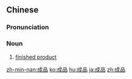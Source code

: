 ==Chinese==
{{zh-forms}}

===Pronunciation===
{{zh-pron
|m=chéngpǐn
|c=sing4 ban2
|cat=n
}}

===Noun===
{{zh-noun}}

# [[finished product]]

[[zh-min-nan:成品]]
[[ko:成品]]
[[hu:成品]]
[[ja:成品]]
[[zh:成品]]